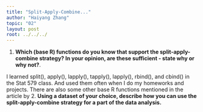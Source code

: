 ```yaml
---
title: "Split-Apply-Combine..."
author: "Haiyang Zhang"
topic: "02"
layout: post
root: ../../../
---
```


1. **Which (base R) functions do you know that support the split-apply-combine strategy? In your opinion, are these sufficient - state why or why not?**.

I learned split(), apply(), lapply(), tapply(), lapply(), rbind(), and cbind() in the Stat 579 class. And used them often when I do my homeworks and projects. There are also some other base R functions mentioned in the article by 
2. **Using a dataset of your choice, describe how you can use the split-apply-combine strategy for a part of the data analysis.**


